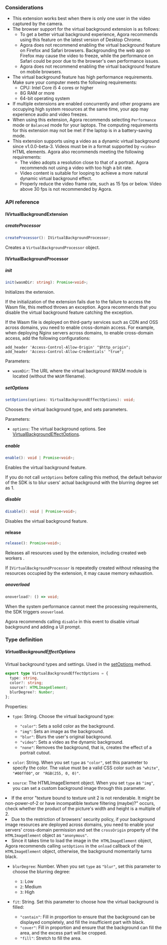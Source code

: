 <PlatformWrapper platform='web'>

### Considerations

- This extension works best when there is only one user in the video captured by the camera.
- The browser support for the virtual background extension is as follows:
   - To get a better virtual background experience, Agora recommends using this feature on the latest version of Desktop Chrome.
   - Agora does not recommend enabling the virtual background feature on Firefox and Safari browsers. Backgrounding the web app on Firefox may cause the video to freeze, while the performance on Safari could be poor due to the browser's own performance issues.
   - Agora does not recommend enabling the virtual background feature on mobile browsers.
- The virtual background feature has high performance requirements. Make sure your computer meets the following requirements:
   - CPU: Intel Core i5 4 cores or higher
   - 8G RAM or more
   - 64-bit operating system
- If multiple extensions are enabled concurrently and other programs are occupying high system resources at the same time, your app may experience audio and video freezes.
- When using this extension, Agora recommends selecting `Performance` mode or `Balanced` mode for your laptops. The computing requirements for this extension may not be met if the laptop is in a battery-saving mode.
- This extension supports using a video as a dynamic virtual background since v1.0.0-beta-3. Videos must be in a format supported by `<video>` HTML elements. Agora also recommends meeting the following requirements:
   - The video adopts a resolution close to that of a portrait. Agora recommends not using a video with too high a bit rate.
   - Video content is suitable for looping to achieve a more natural dynamic virtual background effect.
   - Properly reduce the video frame rate, such as 15 fps or below. Video above 30 fps is not recommended by Agora.

### API reference

#### IVirtualBackgroundExtension

##### createProcessor

```typescript
createProcessor(): IVirtualBackgroundProcessor;
```

Creates a `VirtualBackgroundProcessor` object.

#### IVirtualBackgroundProcessor

##### init

```typescript
init(wasmDir: string): Promise<void>;
```

Initializes the extension.

If the initialization of the extension fails due to the failure to access the Wasm file, this method throws an exception. Agora recommends that you disable the virtual background feature catching the exception.

If the Wasm file is deployed on third-party services such as CDN and OSS across domains, you need to enable cross-domain access. For example, when deploying Nginx servers across domains, to enable cross-domain access, add the following configurations:

```
add_header 'Access-Control-Allow-Origin' "$http_origin";
add_header 'Access-Control-Allow-Credentials' "true";
```

Parameters:

- `wasmDir`: The URL where the virtual background WASM module is located (without the `WASM` filename).

<a name="setoptions"></a>

##### setOptions

```typescript
setOptions(options: VirtualBackgroundEffectOptions): void;
```

Chooses the virtual background type, and sets parameters.

Parameters:

- `options`: The virtual background options. See [VirtualBackgroundEffectOptions](#virtualbackgroundeffectoptions).

##### enable

```typescript
enable(): void | Promise<void>;
```

Enables the virtual background feature.

If you do not call `setOptions` before calling this method, the default behavior of the SDK is to blur users' actual background with the blurring degree set as 1.

##### disable

```typescript
disable(): void | Promise<void>;
```

Disables the virtual background feature.

#### release

```typescript
release(): Promise<void>;
```

Releases all resources used by the extension, including created web workers .

If `IVirtualBackgroundProcessor` is repeatedly created without releasing the resources occupied by the extension, it may cause memory exhaustion.

##### onoverload

```typescript
onoverload?: () => void;
```

When the system performance cannot meet the processing requirements, the SDK triggers `onoverload`.

Agora recommends calling `disable` in this event to disable virtual background and adding a UI prompt.

### Type definition

<a name="virtualbackgroundeffectoptions"></a>

##### VirtualBackgroundEffectOptions

Virtual background types and settings. Used in the [setOptions](#setoptions) method.

```typescript
export type VirtualBackgroundEffectOptions = {
  type: string,
  color?: string;
  source?: HTMLImageElement;
  blurDegree?: Number;
};
```

Properties:

- `type`: String. Choose the virtual background type:
   - `"color"`: Sets a solid color as the background.
   - `"img"`: Sets an image as the background.
   - `"blur"`: Blurs the user's original background.
   - `"video"`: Sets a video as the dynamic background.
   - `"none"`: Removes the background, that is, creates the effect of a portrait cutout.

- `color`: String. When you set `type` as `"color"`, set this parameter to specify the color. The value must be a valid CSS color such as `"white"`, `"#00ff00"`, or ` "RGB(255, 0, 0)"`.

- `source`: The HTMLImageElement object. When you set `type` as `"img"`, you can set a custom background image through this parameter.

<div class="alert note"><li>If the error "texture bound to texture unit 2 is not renderable. It might be non-power-of-2 or have incompatible texture filtering (maybe)?" occurs, check whether the product of the picture's width and height is a multiple of 2.</li><li>Due to the restriction of browsers' security policy, if your background image resources are deployed across domains, you need to enable your servers' cross-domain permission and set the <code>crossOrigin</code> property of the <code> HTMLImageElement</code> object as <code>"anonymous"</code>.</li><li>Since it takes time to load the image in the<code> HTMLImageElement</code> object, Agora recommends calling <code>setOptions</code> in the <code>onload</code> callback of the <code> HTMLImageElement</code> object, otherwise, the background momentarily turns black.</li></div>

- `blurDegree`: Number. When you set `type` as `"blur"`, set this parameter to choose the blurring degree:
   - `1`: Low
   - `2`: Medium
   - `3`: High

- `fit`: String. Set this parameter to choose how the virtual background is filled:
   - `"contain"`: Fill in proportion to ensure that the background can be displayed completely, and fill the insufficient part with black.
   - `"cover"`: Fill in proportion and ensure that the background can fill the area, and the excess part will be cropped.
   - `"fill"`: Stretch to fill the area.

</PlatformWrapper>
